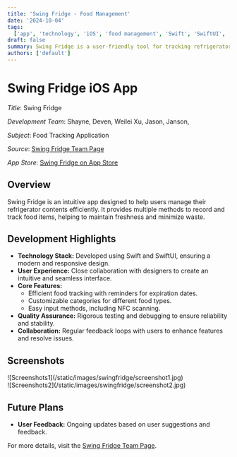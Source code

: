 ```yaml
---
title: 'Swing Fridge - Food Management'
date: '2024-10-04'
tags:
  ['app', 'technology', 'iOS', 'food management', 'Swift', 'SwiftUI', 'UX design', 'productivity']
draft: false
summary: Swing Fridge is a user-friendly tool for tracking refrigerator contents, ensuring efficient food management and freshness.
authors: ['default']
---
```


# Swing Fridge iOS App

_Title_: Swing Fridge

_Development Team_: Shayne, Deven, Weilei Xu, Jason, Janson,

_Subject_: Food Tracking Application

_Source_: [Swing Fridge Team Page](https://bento.me/swingfridge)

_App Store_: [Swing Fridge on App Store](https://apps.apple.com/hk/app/swing-fridge-food-management/id6463849203?l=en-GB)

## Overview

Swing Fridge is an intuitive app designed to help users manage their refrigerator contents efficiently. It provides multiple methods to record and track food items, helping to maintain freshness and minimize waste.

## Development Highlights

- **Technology Stack:** Developed using Swift and SwiftUI, ensuring a modern and responsive design.
- **User Experience:** Close collaboration with designers to create an intuitive and seamless interface.
- **Core Features:**
  - Efficient food tracking with reminders for expiration dates.
  - Customizable categories for different food types.
  - Easy input methods, including NFC scanning.
- **Quality Assurance:** Rigorous testing and debugging to ensure reliability and stability.
- **Collaboration:** Regular feedback loops with users to enhance features and resolve issues.

## Screenshots

<div className="-mx-2 flex flex-wrap overflow-hidden xl:-mx-2">
  <div className="my-1 w-full overflow-hidden px-2 xl:my-1 xl:w-1/2 xl:px-2">
    ![Screenshots1](/static/images/swingfridge/screenshot1.jpg)
  </div>
  <div className="my-1 w-full overflow-hidden px-2 xl:my-1 xl:w-1/2 xl:px-2">
    ![Screenshots2](/static/images/swingfridge/screenshot2.jpg)
  </div>
</div>

## Future Plans

- **User Feedback:** Ongoing updates based on user suggestions and feedback.

For more details, visit the [Swing Fridge Team Page](https://bento.me/swingfridge).
